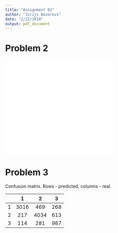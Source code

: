 ```yaml
---
title: "Assignment 02"
author: "Jurijs Nazarovs"
date: "2/22/2018"
output: pdf_document
---
```


# Problem 2
![](/Users/owner/Box Sync/UW/_cs760/hw02/learning_curve.pdf){width=350px}\ 
![](/Users/owner/Box Sync/UW/_cs760/hw02/roc.pdf){width=350px}\ 

# Problem 3
Confusion matrix. Rows - predicted, columns - real.

|     | 1    |  2   |  3    |      
| :---: | :----: | :----: | :-----: |
|1    | 3016 | 469  | 268 |
|2    | 217  | 4034  | 613 |
|3    | 114  |  281  | 987 |